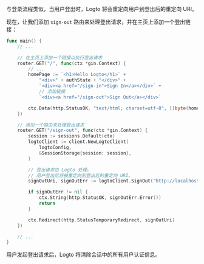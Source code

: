与登录流程类似，当用户登出时，Logto 将会重定向用户到登出后的重定向 URI。

现在，让我们添加 `sign-out` 路由来处理登出请求，并在主页上添加一个登出链接：

```go title="main.go"
func main() {
	// ...

	// 在主页上添加一个链接以执行登出请求
	router.GET("/", func(ctx *gin.Context) {
		// ...
		homePage := `<h1>Hello Logto</h1>` +
			"<div>" + authState + "</div>" +
			`<div><a href="/sign-in">Sign In</a></div>` +
			// 添加链接
			`<div><a href="/sign-out">Sign Out</a></div>`

		ctx.Data(http.StatusOK, "text/html; charset=utf-8", []byte(homePage))
	})

	// 添加一个路由来处理登出请求
	router.GET("/sign-out", func(ctx *gin.Context) {
		session := sessions.Default(ctx)
		logtoClient := client.NewLogtoClient(
			logtoConfig,
			&SessionStorage{session: session},
		)

		// 登出请求由 Logto 处理。
		// 用户登出后将被重定向到登出后的重定向 URI。
		signOutUri, signOutErr := logtoClient.SignOut("http://localhost:3000")

		if signOutErr != nil {
			ctx.String(http.StatusOK, signOutErr.Error())
			return
		}

		ctx.Redirect(http.StatusTemporaryRedirect, signOutUri)
	})

	// ...
}
```

用户发起登出请求后，Logto 将清除会话中的所有用户认证信息。
